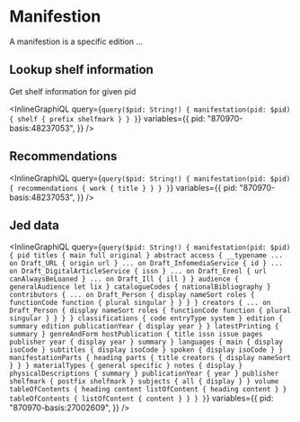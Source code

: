# Manifestion

A manifestion is a specific edition ...

## Lookup shelf information

Get shelf information for given pid

<InlineGraphiQL
  query={`query($pid: String!) {
            manifestation(pid: $pid) {
            shelf {
                prefix
                shelfmark
                }
            }
        }`}
  variables={{
    pid: "870970-basis:48237053",
  }}
/>

## Recommendations

<InlineGraphiQL
  query={`query($pid: String!) {
            manifestation(pid: $pid) {
              recommendations {
                work {
                  title
                }
              }
            }
        }`}
  variables={{
    pid: "870970-basis:48237053",
  }}
/>

## Jed data
<InlineGraphiQL
query={`query($pid: String!) { manifestation(pid: $pid) {
    pid
    titles {
        main
        full
        original
    }
    abstract
    access {
        __typename
        ... on Draft_URL {
            origin
            url
        }
        ... on Draft_InfomediaService {
            id
        }
        ... on Draft_DigitalArticleService {
            issn
        }
        ... on Draft_Ereol {
            url
            canAlwaysBeLoaned
        }
        ... on Draft_Ill {
            ill
        }
    }
    audience {
        generalAudience
        let
        lix
    }
    catalogueCodes {
        nationalBibliography
    }
    contributors {
        ... on Draft_Person {
            display
            nameSort
                roles {
                functionCode
                    function {
                        plural
                        singular
                    }
                }
            }
        }
    creators {
        ... on Draft_Person {
        display
        nameSort
            roles {
            functionCode
                function {
                    plural
                    singular
                }
            }
        }
    }
    classifications {
        code
        entryType
        system
    }
    edition {
        summary
        edition
        publicationYear {
            display
            year
        }
    }
    latestPrinting {
        summary
    }
    genreAndForm
    hostPublication {
        title
        issn
        issue
        pages
        publisher
            year {
                display
                year
            }
        summary
    }
    languages {
        main {
            display
            isoCode
        }
        subtitles {
            display
            isoCode
        }
        spoken {
            display
            isoCode
        }
    }
    manifestationParts {
        heading
        parts {
            title
            creators {
                display
                nameSort
            }
        }
    }
    materialTypes {
        general
        specific
    }
    notes {
        display
    }
    physicalDescriptions {
        summary
    }
    publicationYear {
        year
    }
    publisher
    shelfmark {
        postfix
        shelfmark
    }
    subjects {
        all {
            display
        }
    }
    volume
    tableOfContents {
        heading
        content
        listOfContent {
            heading
            content
        }
    }
    tableOfContents {
    listOfContent {
        content
    }
}
}
}`}
variables={{
pid: "870970-basis:27002609",
}}
/>

